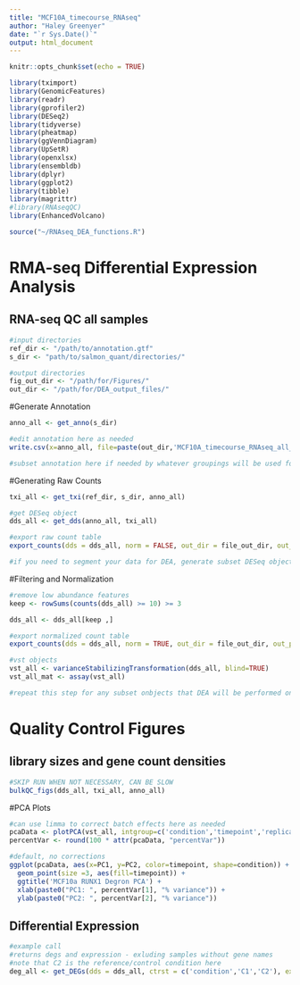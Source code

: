 ```yaml
---
title: "MCF10A_timecourse_RNAseq"
author: "Haley Greenyer"
date: "`r Sys.Date()`"
output: html_document
---
```


```r
knitr::opts_chunk$set(echo = TRUE)
```

```r
library(tximport)
library(GenomicFeatures)
library(readr)
library(gprofiler2)
library(DESeq2)
library(tidyverse)
library(pheatmap)
library(ggVennDiagram)
library(UpSetR)
library(openxlsx)
library(ensembldb)
library(dplyr)
library(ggplot2)
library(tibble)
library(magrittr)
#library(RNAseqQC)
library(EnhancedVolcano)

source("~/RNAseq_DEA_functions.R")
```
# RMA-seq Differential Expression Analysis
## RNA-seq QC all samples
```r
#input directories
ref_dir <- "/path/to/annotation.gtf"
s_dir <- "path/to/salmon_quant/directories/"

#output directories
fig_out_dir <- "/path/for/Figures/"
out_dir <- "/path/for/DEA_output_files/"
```
#Generate Annotation 
```r
anno_all <- get_anno(s_dir)
```

```r
#edit annotation here as needed 
write.csv(x=anno_all, file=paste(out_dir,'MCF10A_timecourse_RNAseq_all_anno.csv',sep=''))
```

```r
#subset annotation here if needed by whatever groupings will be used for DEA
```

#Generating Raw Counts
```r
txi_all <- get_txi(ref_dir, s_dir, anno_all)

#get DESeq object 
dds_all <- get_dds(anno_all, txi_all)

#export raw count table 
export_counts(dds = dds_all, norm = FALSE, out_dir = file_out_dir, out_pref = 'Output_Prefix')
```

```r
#if you need to segment your data for DEA, generate subset DESeq objects 
```

#Filtering and Normalization 
```r
#remove low abundance features 
keep <- rowSums(counts(dds_all) >= 10) >= 3

dds_all <- dds_all[keep ,]

#export normalized count table 
export_counts(dds = dds_all, norm = TRUE, out_dir = file_out_dir, out_pref = 'MCF10A_RUNX1_TimeCourse_all')

#vst objects 
vst_all <- varianceStabilizingTransformation(dds_all, blind=TRUE)
vst_all_mat <- assay(vst_all)

#repeat this step for any subset onbjects that DEA will be performed on 
```

# Quality Control Figures
## library sizes and gene count densities
```r
#SKIP RUN WHEN NOT NECESSARY, CAN BE SLOW
bulkQC_figs(dds_all, txi_all, anno_all)
```
#PCA Plots 
```r
#can use limma to correct batch effects here as needed
pcaData <- plotPCA(vst_all, intgroup=c('condition','timepoint','replicate','cell','experiment'), returnData = TRUE)
percentVar <- round(100 * attr(pcaData, "percentVar")) 

#default, no corrections
ggplot(pcaData, aes(x=PC1, y=PC2, color=timepoint, shape=condition)) + 
  geom_point(size =3, aes(fill=timepoint)) + 
  ggtitle('MCF10a RUNX1 Degron PCA') +
  xlab(paste0("PC1: ", percentVar[1], "% variance")) + 
  ylab(paste0("PC2: ", percentVar[2], "% variance"))  
```

## Differential Expression
```r
#example call
#returns degs and expression - exluding samples without gene names 
#note that C2 is the reference/control condition here
deg_all <- get_DEGs(dds = dds_all, ctrst = c('condition','C1','C2'), export_degs = TRUE, out_dir = out_dir, out_pref = 'Out_DEG_prefix',l2fc_cutoff = 1, padj_cutoff = 0.05)
```
